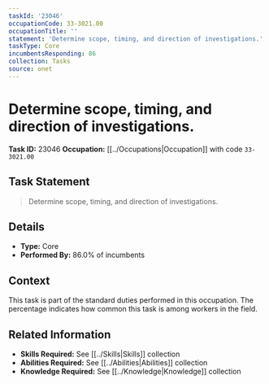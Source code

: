 ```yaml
---
taskId: '23046'
occupationCode: 33-3021.00
occupationTitle: ''
statement: 'Determine scope, timing, and direction of investigations.'
taskType: Core
incumbentsResponding: 86
collection: Tasks
source: onet
---
```

# Determine scope, timing, and direction of investigations.

**Task ID:** 23046
**Occupation:** [[../Occupations|Occupation]] with code `33-3021.00`

## Task Statement

> Determine scope, timing, and direction of investigations.

## Details

- **Type:** Core
- **Performed By:** 86.0% of incumbents

## Context

This task is part of the standard duties performed in this occupation. The percentage indicates how common this task is among workers in the field.

## Related Information

- **Skills Required:** See [[../Skills|Skills]] collection
- **Abilities Required:** See [[../Abilities|Abilities]] collection
- **Knowledge Required:** See [[../Knowledge|Knowledge]] collection

